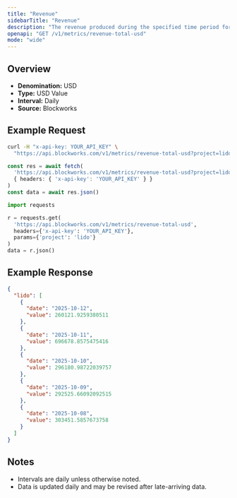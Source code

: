 ```yaml
---
title: "Revenue"
sidebarTitle: "Revenue"
description: "The revenue produced during the specified time period for given project."
openapi: "GET /v1/metrics/revenue-total-usd"
mode: "wide"
---
```


## Overview

- **Denomination:** USD
- **Type:** USD Value
- **Interval:** Daily
- **Source:** Blockworks

## Example Request

<CodeGroup>

```bash cURL
curl -H "x-api-key: YOUR_API_KEY" \
  "https://api.blockworks.com/v1/metrics/revenue-total-usd?project=lido"
```

```typescript TypeScript
const res = await fetch(
  'https://api.blockworks.com/v1/metrics/revenue-total-usd?project=lido',
  { headers: { 'x-api-key': 'YOUR_API_KEY' } }
)
const data = await res.json()
```

```python Python
import requests

r = requests.get(
  'https://api.blockworks.com/v1/metrics/revenue-total-usd',
  headers={'x-api-key': 'YOUR_API_KEY'},
  params={'project': 'lido'}
)
data = r.json()
```

</CodeGroup>

## Example Response

```json
{
  "lido": [
    {
      "date": "2025-10-12",
      "value": 260121.9259380511
    },
    {
      "date": "2025-10-11",
      "value": 696678.8575475416
    },
    {
      "date": "2025-10-10",
      "value": 296180.98722039757
    },
    {
      "date": "2025-10-09",
      "value": 292525.66092092515
    },
    {
      "date": "2025-10-08",
      "value": 303451.5857673758
    }
  ]
}
```

## Notes
- Intervals are daily unless otherwise noted.
- Data is updated daily and may be revised after late-arriving data.